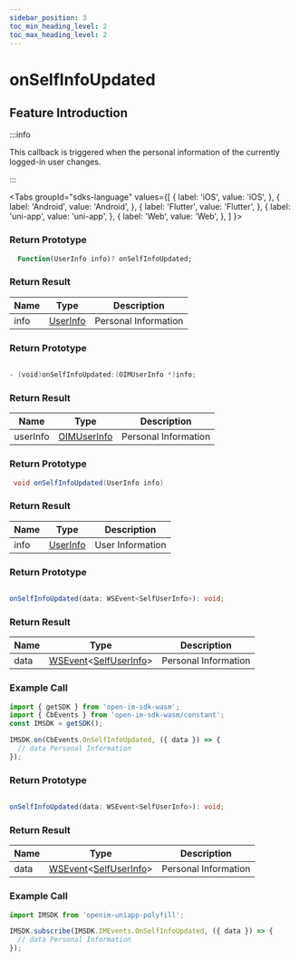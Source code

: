 ```yaml
---
sidebar_position: 3
toc_min_heading_level: 2
toc_max_heading_level: 2
---
```


# onSelfInfoUpdated

## Feature Introduction

:::info

This callback is triggered when the personal information of the currently logged-in user changes.

:::

<Tabs
groupId="sdks-language"
values={[
{ label: 'iOS', value: 'iOS', },
{ label: 'Android', value: 'Android', },
{ label: 'Flutter', value: 'Flutter', },
{ label: 'uni-app', value: 'uni-app', },
{ label: 'Web', value: 'Web', },
]
}>

<TabItem value="Flutter">

### Return Prototype

```dart showLineNumbers
  Function(UserInfo info)? onSelfInfoUpdated;
```

### Return Result

| Name | Type                                | Description        |
| ---- | ----------------------------------- | ------------------ |
| info | [UserInfo](/class/user/userInfo.mdx) | Personal Information |

</TabItem>

<TabItem value="iOS">

### Return Prototype

```swift showLineNumbers

- (void)onSelfInfoUpdated:(OIMUserInfo *)info;

```

### Return Result

| Name     | Type     | Description                |
| -------- | -------- | -------------------------- |
| userInfo | [OIMUserInfo](/class/user/userInfo.mdx) | Personal Information |

</TabItem>

<TabItem value="Android">

### Return Prototype

```java showLineNumbers
 void onSelfInfoUpdated(UserInfo info)
```

### Return Result

| Name | Type                                | Description        |
| ---- | ----------------------------------- | ------------------ |
| info | [UserInfo](/class/user/userInfo.mdx) | User Information |

</TabItem>

<TabItem value="Web">

### Return Prototype

```ts showLineNumbers

onSelfInfoUpdated(data: WSEvent<SelfUserInfo>): void;

```

### Return Result

| Name | Type                                                                                 | Description                |
| ---- | ------------------------------------------------------------------------------------ | -------------------------- |
| data | [WSEvent](/class/response.mdx)<[SelfUserInfo](/class/user/userInfo.mdx)> | Personal Information |

### Example Call

```js showLineNumbers
import { getSDK } from 'open-im-sdk-wasm';
import { CbEvents } from 'open-im-sdk-wasm/constant';
const IMSDK = getSDK();

IMSDK.on(CbEvents.OnSelfInfoUpdated, ({ data }) => {
  // data Personal Information
});
```

</TabItem>

<TabItem value="uni-app">

### Return Prototype

```ts showLineNumbers

onSelfInfoUpdated(data: WSEvent<SelfUserInfo>): void;

```

### Return Result

| Name | Type                                                                                 | Description                |
| ---- | ------------------------------------------------------------------------------------ | -------------------------- |
| data | [WSEvent](/class/response.mdx)<[SelfUserInfo](/class/user/userInfo.mdx)> | Personal Information |

### Example Call

```js showLineNumbers
import IMSDK from 'openim-uniapp-polyfill';

IMSDK.subscribe(IMSDK.IMEvents.OnSelfInfoUpdated, ({ data }) => {
  // data Personal Information
});
```

</TabItem>

</Tabs>